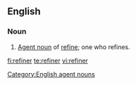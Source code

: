 ==English==

===Noun===
{{en-noun}}

# [[agent noun|Agent noun]] of [[refine]]; one who refines.

[[Category:English agent nouns]]

[[fi:refiner]]
[[te:refiner]]
[[vi:refiner]]